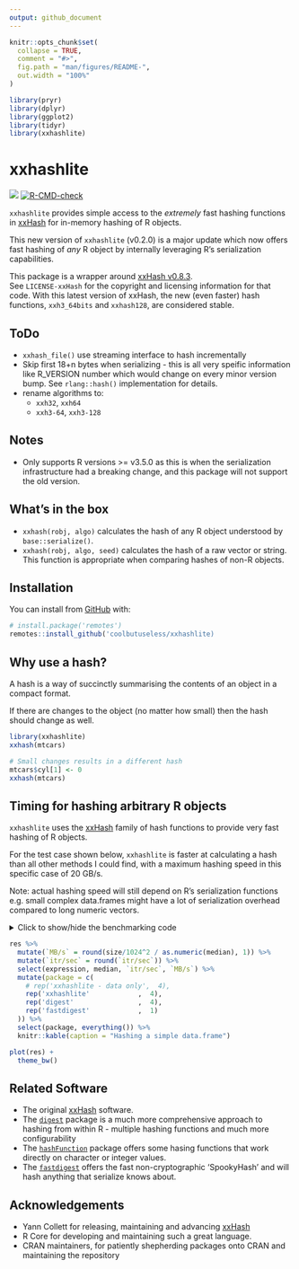 ```yaml
---
output: github_document
---
```


<!-- README.md is generated from README.Rmd. Please edit that file -->

```r
knitr::opts_chunk$set(
  collapse = TRUE,
  comment = "#>",
  fig.path = "man/figures/README-",
  out.width = "100%"
)

library(pryr)
library(dplyr)
library(ggplot2)
library(tidyr)
library(xxhashlite)
```

# xxhashlite

<!-- badges: start -->
![](https://img.shields.io/badge/cool-useless-green.svg)
[![R-CMD-check](https://github.com/coolbutuseless/xxhashlite/actions/workflows/R-CMD-check.yaml/badge.svg)](https://github.com/coolbutuseless/xxhashlite/actions/workflows/R-CMD-check.yaml)
<!-- badges: end -->

`xxhashlite` provides simple access to the *extremely* fast hashing functions
in [xxHash](https://cyan4973.github.io/xxHash/) for in-memory hashing 
of R objects.

This new version of `xxhashlite` (v0.2.0) is a major update which now offers fast
hashing of *any* R object by internally leveraging R's serialization capabilities.

This package is a wrapper around [xxHash v0.8.3](https://github.com/Cyan4973/xxHash).  
See `LICENSE-xxHash`
for the copyright and licensing information for that code.  With this latest
version of xxHash, the new (even faster) hash functions, `xxh3_64bits` and 
`xxhash128`, are considered stable.

## ToDo

* `xxhash_file()` use streaming interface to hash incrementally
* Skip first 18+n bytes when serializing - this is all very speific information
  like R_VERSION number which would change on every minor version bump.
  See `rlang::hash()` implementation for details.
* rename algorithms to:
    * `xxh32`, `xxh64`
    * `xxh3-64`, `xxh3-128`


## Notes

* Only supports R versions >= v3.5.0 as this is when the serialization 
  infrastructure had a breaking change, and this package will not support
  the old version.

## What's in the box

* `xxhash(robj, algo)` calculates the hash of any R object understood by 
`base::serialize()`.
* `xxhash(robj, algo, seed)` calculates the hash of a raw vector or string. 
  This function is appropriate when comparing hashes of non-R objects.

## Installation

You can install from [GitHub](https://github.com/coolbutuseless/xxhashlite) with:

``` r
# install.package('remotes')
remotes::install_github('coolbutuseless/xxhashlite)
```


## Why use a hash?

A hash is a way of succinctly summarising the contents of an object in a compact format.

If there  are changes to the object (no matter how small) then the hash should change as 
well.


```r
library(xxhashlite)
xxhash(mtcars)

# Small changes results in a different hash
mtcars$cyl[1] <- 0
xxhash(mtcars)
```



## Timing for hashing arbitrary R objects

`xxhashlite` uses the [xxHash](https://github.com/Cyan4973/xxHash) family 
of hash functions to provide very fast hashing of R objects.

For the test case shown below, `xxhashlite` is faster at calculating a hash 
than all other methods I could find, with a maximum hashing speed in this
specific case of 20 GB/s.

Note: actual hashing speed will still depend on R's serialization functions 
e.g. small complex data.frames might have a lot of serialization overhead compared
to long numeric vectors.


<details>
<summary> Click to show/hide the benchmarking code </summary>

```r
library(xxhashlite)
library(digest)
library(fastdigest)

#~~~~~~~~~~~~~~~~~~~~~~~~~~~~~~~~~~~~~~~~~~~~~~~~~~~~~~~~~~~~~~~~~~~~~~~~~~~~~
# Simple data.frame
#~~~~~~~~~~~~~~~~~~~~~~~~~~~~~~~~~~~~~~~~~~~~~~~~~~~~~~~~~~~~~~~~~~~~~~~~~~~~~
N   <- 5e6
df  <- data.frame(
  x = runif(N),
  y = sample(N)
)

size <- pryr::object_size(df)
size


res <- bench::mark(
  # {xxhashlite}
  xxhash(df, 'xxh32'),
  xxhash(df, 'xxh64'),
  xxhash(df, 'xxh128'),
  xxhash(df, 'xxh3'),
  
  # {digest}
  digest(df, algo = 'xxhash32'),
  digest(df, algo = 'xxhash64'),
  digest(df, algo = 'murmur32'),
  digest(df, algo = 'spookyhash'),
  
  # {fastdigest}
  fastdigest(df),
  
  check = FALSE
)
```

</details>


```r
res %>% 
  mutate(`MB/s` = round(size/1024^2 / as.numeric(median), 1)) %>%
  mutate(`itr/sec` = round(`itr/sec`)) %>%
  select(expression, median, `itr/sec`, `MB/s`) %>%
  mutate(package = c(
    # rep('xxhashlite - data only',  4),
    rep('xxhashlite'            ,  4),
    rep('digest'                ,  4),
    rep('fastdigest'            ,  1)
  )) %>%
  select(package, everything()) %>%
  knitr::kable(caption = "Hashing a simple data.frame")
```


```r
plot(res) + 
  theme_bw()
```


## Related Software

* The original [xxHash](https://cyan4973.github.io/xxHash/) software.
* The [`digest`](https://cran.r-project.org/package=digest) package is 
  a much more comprehensive approach to hashing from within R - multiple 
  hashing functions and much more configurability
* The [`hashFunction`](https://cran.r-project.org/package=hashFunction) package offers 
  some hasing functions that work directly on character or integer values.
* The [`fastdigest`](https://cran.r-project.org/package=fastdigest) offers
  the fast non-cryptographic 'SpookyHash' and will hash anything that
  serialize knows about.

## Acknowledgements

* Yann Collett for releasing, maintaining and advancing [xxHash](https://cyan4973.github.io/xxHash/)
* R Core for developing and maintaining such a great language.
* CRAN maintainers, for patiently shepherding packages onto CRAN and maintaining
  the repository

